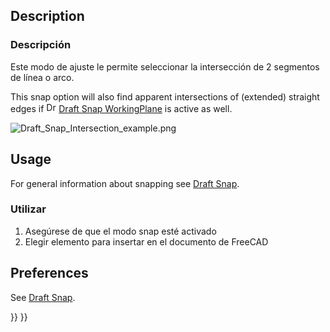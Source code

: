 <languages/>

{{Docnav
|[[Draft_Snap_Angle|Snap Angle]]
|[[Draft_Snap_Perpendicular|Snap Perpendicular]]
|[[Draft_Workbench|Draft]]
|IconL=Draft_Snap_Angle.svg
|IconR=Draft_Snap_Perpendicular.svg
|IconC=Workbench_Draft.svg
}}

<div class="mw-translate-fuzzy">
{{GuiCommand|Name=Draft Snap Intersection|Workbenches=[[Draft Workbench|Draft]], [[Arch Workbench|Arch]]|MenuLocation=Draft → [[Draft_Snap|Snap]] → Intersection|Shortcut=|SeeAlso=}}
</div>

== Description == 

<div class="mw-translate-fuzzy">
=== Descripción ===
Este modo de ajuste le permite seleccionar la intersección de 2 segmentos de línea o arco.
</div>

This snap option will also find apparent intersections of (extended) straight edges if [[Image:Draft_Snap_WorkingPlane.svg|16px]] [[Draft_Snap_WorkingPlane|Draft Snap WorkingPlane]] is active as well.

[[Image:Draft_Snap_Intersection_example.png]]
{{Caption|Snapping the second point of a line to the intersection of two edges}}

== Usage == 

For general information about snapping see [[Draft_Snap|Draft Snap]].

<div class="mw-translate-fuzzy">
=== Utilizar ===
# Asegúrese de que el modo snap esté activado
#Elegir elemento para insertar en el documento de FreeCAD
</div>

== Preferences ==

See [[Draft_Snap#Preferences|Draft Snap]].


{{Docnav
|[[Draft_Snap_Angle|Snap Angle]]
|[[Draft_Snap_Perpendicular|Snap Perpendicular]]
|[[Draft_Workbench|Draft]]
|IconL=Draft_Snap_Angle.svg
|IconR=Draft_Snap_Perpendicular.svg
|IconC=Workbench_Draft.svg
}}

{{Draft Tools navi{{#translation:}}}}
{{Userdocnavi{{#translation:}}}}